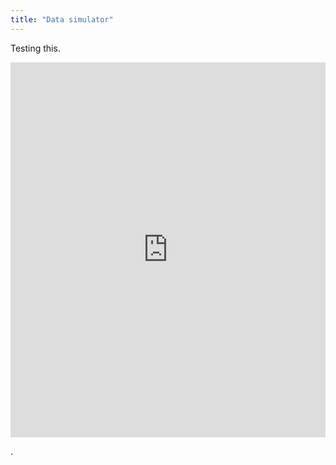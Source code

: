 ```yaml
---
title: "Data simulator"
---
```


Testing this.

<iframe src="https://lzachmann.shinyapps.io/na-fires-summary/" 
height="600" width="100%"
        scrolling="no" seamless="seamless"
        frameBorder="0"></iframe>.